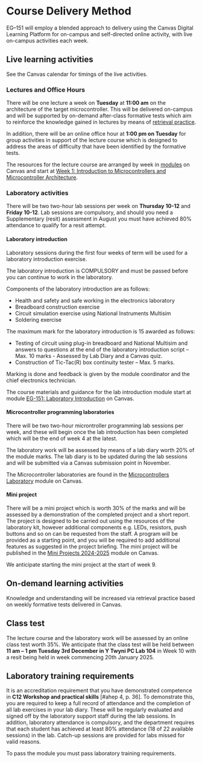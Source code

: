 # Course Delivery Method {.unnumbered #course_delivery}

EG–151 will employ a blended approach to delivery using the Canvas Digital Learning Platform for on-campus and self-directed online activity, with live on-campus activities each week.

## Live learning activities

See the Canvas calendar for timings of the live activities.

### Lectures and Office Hours

There will be one lecture a week on **Tuesday** at **11:00 am** on the architecture of the target microcontroller. This will be delivered on-campus and will be supported by on-demand after-class formative tests which aim to reinforce the knowledge gained in lectures by means of [retrieval practice](https://youtu.be/gncl5Fn7CJ4).

In addition, there will be an online office hour at **1:00 pm on Tuesday** for group activities in support of the lecture course which is designed to address the areas of difficulty that have been identified by the formative tests. 

The resources for the lecture course are arranged by week in [modules](https://community.canvaslms.com/t5/Canvas-Basics-Guide/What-are-Modules/ta-p/6) on Canvas and start at [Week 1: Introduction to Microcontrollers and Microcontroller Architecture](https://canvas.swansea.ac.uk/courses/52902/modules#module_376451).

### Laboratory activities

There will be two two-hour lab sessions per week on **Thursday** **10-12** and **Friday** **10-12**. Lab sessions are compulsory, and should you need a Supplementary (resit) assessment in August you must have achieved 80% attendance to qualify for a resit attempt.

#### Laboratory introduction

Laboratory sessions during the first four weeks of term will be used for a laboratory introduction exercise.

The laboratory introduction is COMPULSORY and must be passed before you can continue to work in the laboratory.

Components of the laboratory introduction are as follows:

* Health and safety and safe working in the electronics laboratory
* Breadboard construction exercise
* Circuit simulation exercise using National Instruments Multisim
* Soldering exercise

The maximum mark for the laboratory introduction is 15 awarded as follows:

* Testing of circuit using plug-in breadboard and National Multisim and answers to questions at the end of the laboratory introduction script – Max. 10 marks - Assessed by Lab Diary and a Canvas quiz.
* Construction of Tic-Tac(R) box continuity tester – Max. 5 marks.

Marking is done and feedback is given by the module coordinator and the chief electronics technician.

The course materials and guidance for the lab introduction module start at module [EG-151: Laboratory Introduction](https://canvas.swansea.ac.uk/courses/52902/modules#module_376450) on Canvas.

#### Microcontroller programming laboratories

There will be two two-hour microntroller programming lab sessions per week, and these will begin once the lab introduction has been completed which will be the end of week 4 at the latest.

The laboratory work will be assessed by means of a lab diary worth 20% of the module marks. The lab diary is to be updated during the lab sessions and will be submitted via a Canvas submission point in November. 

The Microcontroller laboratories are found in the [Microcontrollers Laboratory](https://canvas.swansea.ac.uk/courses/52902/modules#module_376463) module on Canvas.

#### Mini project

There will be a mini project which is worth 30% of the marks and will be assessed by a demonstration of the completed project and a short report. The project is designed to be carried out using the resources of the laboratory kit, however additional components e.g. LEDs, resistors, push buttons and so on can be requested from the staff. A program will be provided as a starting point, and you will be required to add additional features as suggested in the project briefing. The mini project will be published in the [Mini Projects 2024-2025](https://canvas.swansea.ac.uk/courses/52902/modules#module_376465) module on Canvas.

We anticipate starting the mini project at the start of week 9.

## On-demand learning activities

Knowledge and understanding will be increased via retrieval practice based on weekly formative tests delivered in Canvas.

## Class test

The lecture course and the laboratory work will be assessed by an online class test worth 35%. We anticipate that the class test will be held between  **11 am -- 1 pm Tuesday 3rd December in Y Twyni PC Lab 104** in Week 10 with a resit being held in week commencing 20th January 2025.

## Laboratory training requirements

It is an accreditation requirement that you have demonstrated competence in **C12 Workshop and practical skills** [#ahep 4, p. 36].
To demonstrate this, you are required to keep a full record of attendance and the completion of all lab exercises in your lab diary. 
These will be regularly evaluated and signed off by the laboratory support staff during the lab sessions. In addition, 
laboratory attendance is compulsory, and the department requires that each student has achieved at least 80% attendance 
(18 of 22 available sessions) in the lab. Catch-up sessions are provided for labs missed for valid reasons.

To pass the module you must pass laboratory training requirements.

